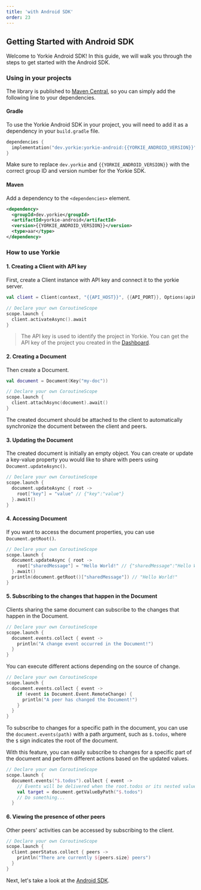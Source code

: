 ```yaml
---
title: 'with Android SDK'
order: 23
---
```


## Getting Started with Android SDK

Welcome to Yorkie Android SDK! In this guide, we will walk you through the steps to get started with the Android SDK.

### Using in your projects

The library is published to [Maven Central](https://repo1.maven.org/maven2/dev/yorkie/yorkie-android/), so you can simply add the following line to your dependencies.

#### Gradle

To use the Yorkie Android SDK in your project, you will need to add it as a dependency in your `build.gradle` file.

```kotlin
dependencies {
  implementation("dev.yorkie:yorkie-android:{{YORKIE_ANDROID_VERSION}}")
}
```

Make sure to replace `dev.yorkie` and `{{YORKIE_ANDROID_VERSION}}` with the correct group ID and version number for the Yorkie SDK.

#### Maven
Add a dependency to the `<dependencies>` element.

```xml
<dependency>
  <groupId>dev.yorkie</groupId>
  <artifactId>yorkie-android</artifactId>
  <version>{{YORKIE_ANDROID_VERSION}}</version>
  <type>aar</type>
</dependency>
```

### How to use Yorkie

#### 1. Creating a Client with API key

First, create a Client instance with API key and connect it to the yorkie server.

```kotlin
val client = Client(context, "{{API_HOST}}", {{API_PORT}}, Options(apiKey = "xxxxxxxxxxxxxxxxxxxx"))

// Declare your own CoroutineScope
scope.launch {
  client.activateAsync().await	
}
```

> The API key is used to identify the project in Yorkie. You can get the API key of the project you created in the [Dashboard]({{DASHBOARD_PATH}}).

#### 2. Creating a Document

Then create a Document.

```kotlin
val document = Document(Key("my-doc"))

// Declare your own CoroutineScope
scope.launch {
  client.attachAsync(document).await()
}
```

The created document should be attached to the client to automatically synchronize the document between the client and peers.

#### 3. Updating the Document

The created document is initially an empty object. You can create or update a key-value property you would like to share with peers using `Document.updateAsync()`.

```kotlin
// Declare your own CoroutineScope
scope.launch {
  document.updateAsync { root ->
    root["key"] = "value" // {"key":"value"}
  }.await()
}
```

#### 4. Accessing Document

If you want to access the document properties, you can use `Document.getRoot()`.

```kotlin
// Declare your own CoroutineScope
scope.launch {
  document.updateAsync { root ->
    root["sharedMessage"] = "Hello World!" // {"sharedMessage":"Hello World!"}
  }.await()
  println(document.getRoot()["sharedMessage"]) // "Hello World!"
}
```

#### 5. Subscribing to the changes that happen in the Document

Clients sharing the same document can subscribe to the changes that happen in the Document.

```kotlin
// Declare your own CoroutineScope
scope.launch {
  document.events.collect { event ->
    println("A change event occurred in the Document!")
  }
}
```

You can execute different actions depending on the source of change.
 

```kotlin
// Declare your own CoroutineScope
scope.launch {
  document.events.collect { event ->
    if (event is Document.Event.RemoteChange) {
      println("A peer has changed the Document!")
    }
  }
}
```

To subscribe to changes for a specific path in the document, you can use the `document.events(path)` with a path argument, such as `$.todos`, where the `$` sign indicates the root of the document.

 With this feature, you can easily subscribe to changes for a specific part of the document and perform different actions based on the updated values.

```kotlin
// Declare your own CoroutineScope
scope.launch {
  document.events("$.todos").collect { event ->
    // Events will be delivered when the root.todos or its nested values change.
    val target = document.getValueByPath("$.todos")
    // Do something...
  }

```

#### 6. Viewing the presence of other peers

Other peers' activities can be accessed by subscribing to the client.

```kotlin
// Declare your own CoroutineScope
scope.launch {
  client.peerStatus.collect { peers ->
    println("There are currently ${peers.size} peers")
  }
}
```

Next, let's take a look at the [Android SDK](/docs/android-sdk).
